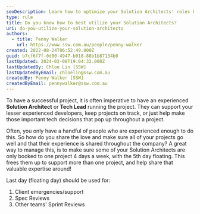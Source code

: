 ```yaml
---
seoDescription: Learn how to optimize your Solution Architects' roles by managing their workload effectively across multiple projects.
type: rule
title: Do you know how to best utilize your Solution Architects?
uri: do-you-utilize-your-solution-architects
authors:
  - title: Penny Walker
    url: https://www.ssw.com.au/people/penny-walker
created: 2022-08-24T06:52:49.000Z
guid: b7cf6f7f-0d00-4947-b018-88b1b87134b0
lastUpdated: 2024-02-08T19:04:32.000Z
lastUpdatedBy: Chloe Lin [SSW]
lastUpdatedByEmail: chloelin@ssw.com.au
createdBy: Penny Walker [SSW]
createdByEmail: pennywalker@ssw.com.au
---
```

To have a successful project, it is often imperative to have an experienced **Solution Architect** or **Tech Lead** running the project. They can support your lesser experienced developers, keep projects on track, or just help make those important tech decisions that pop up throughout a project.

Often, you only have a handful of people who are experienced enough to do this. So how do you share the love and make sure all of your projects go well and that their experience is shared throughout the company?
A great way to manage this, is to make sure some of your Solution Architects are only booked to one project 4 days a week, with the 5th day floating. This frees them up to support more than one project, and help share that valuable expertise around!

Last day (floating day) should be used for:

1. Client emergencies/support
2. Spec Reviews
3. Other teams' Sprint Reviews
